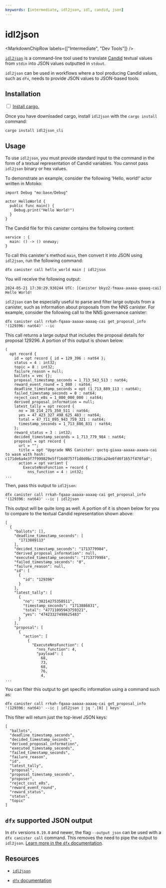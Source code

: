 ```yaml
---
keywords: [intermediate, idl2json, idl, candid, json]
---
```



# idl2json

<MarkdownChipRow labels={["Intermediate", "Dev Tools"]} />

[`idl2json`](https://github.com/dfinity/idl2json/tree/main) is a command-line tool used to translate [Candid](https://github.com/dfinity/candid) textual values from `stdin` into JSON values outputted in `stdout`.

`idl2json` can be used in workflows where a tool producing Candid values, such as `dfx`, needs to provide JSON values to JSON-based tools.

## Installation

<Tabs>
<TabItem value="prereq" label="Prerequisites" default>

<input type="checkbox"/> <a href="https://doc.rust-lang.org/cargo/getting-started/installation.html">Install cargo.</a>

</TabItem>
</Tabs>

Once you have downloaded cargo, install `idl2json` with the `cargo install` command:

```
cargo install idl2json_cli
```

## Usage

To use `idl2json`, you must provide standard input to the command in the form of a textual representation of Candid variables. You cannot pass `idl2json` binary or hex values.

To demonstrate an example, consider the following 'Hello, world!' actor written in Motoko:

```motoko
import Debug "mo:base/Debug"

actor HelloWorld {
  public func main() {
    Debug.print("Hello World!")
  }
}
```

The Candid file for this canister contains the following content:

```
service : {
  main: () -> () oneway;
}
```

To call this canister's method `main`, then convert it into JSON using `idl2json`, run the following command:

```
dfx canister call hello_world main | idl2json
```

You will receive the following output:

```
2024-05-21 17:38:29.930244 UTC: [Canister bkyz2-fmaaa-aaaaa-qaaaq-cai] Hello World!
```

`idl2json` can be especially useful to parse and filter large outputs from a canister, such as information about proposals from the NNS canister. For example, consider the following call to the NNS governance canister:

```
dfx canister call rrkah-fqaaa-aaaaa-aaaaq-cai get_proposal_info '(129396: nat64)' --ic
```

This call returns a large output that includes the proposal details for proposal 129296. A portion of this output is shown below:

```
(
  opt record {
    id = opt record { id = 129_396 : nat64 };
    status = 4 : int32;
    topic = 8 : int32;
    failure_reason = null;
    ballots = vec {};
    proposal_timestamp_seconds = 1_713_543_513 : nat64;
    reward_event_round = 1_080 : nat64;
    deadline_timestamp_seconds = opt (1_713_889_113 : nat64);
    failed_timestamp_seconds = 0 : nat64;
    reject_cost_e8s = 1_000_000_000 : nat64;
    derived_proposal_information = null;
    latest_tally = opt record {
      no = 30_214_275_350_511 : nat64;
      yes = 47_423_327_498_625_483 : nat64;
      total = 47_711_095_943_759_321 : nat64;
      timestamp_seconds = 1_713_886_831 : nat64;
    };
    reward_status = 3 : int32;
    decided_timestamp_seconds = 1_713_779_984 : nat64;
    proposal = opt record {
      url = "";
      title = opt "Upgrade NNS Canister: qoctq-giaaa-aaaaa-aaaea-cai to wasm with hash: c171de6a4e3f7f999829e5ff16d0757f1d0d0bc1730ca24e0fd0f1657f470fad";
      action = opt variant {
        ExecuteNnsFunction = record {
          nns_function = 4 : int32;
...
```

Then, pass this output to `idl2json`:

```
dfx canister call rrkah-fqaaa-aaaaa-aaaaq-cai get_proposal_info '(129396: nat64)' --ic | idl2json
```

This output will be quite long as well. A portion of it is shown below for you to compare to the textual Candid representation shown above:

```
[
  {
    "ballots": [],
    "deadline_timestamp_seconds": [
      "1713889113"
    ],
    "decided_timestamp_seconds": "1713779984",
    "derived_proposal_information": null,
    "executed_timestamp_seconds": "1713779984",
    "failed_timestamp_seconds": "0",
    "failure_reason": null,
    "id": [
      {
        "id": "129396"
      }
    ],
    "latest_tally": [
      {
        "no": "30214275350511",
        "timestamp_seconds": "1713886831",
        "total": "47711095943759321",
        "yes": "47423327498625483"
      }
    ],
    "proposal": [
      {
        "action": [
          {
            "ExecuteNnsFunction": {
              "nns_function": 4,
              "payload": [
                68,
                73,
                68,
                76,
                4,
...
```

You can filter this output to get specific information using a command such as:

```
dfx canister call rrkah-fqaaa-aaaaa-aaaaq-cai get_proposal_info '(129396: nat64)' --ic | idl2json | jq '.[0] | keys'
```

This filter will return just the top-level JSON keys:

```
[
  "ballots",
  "deadline_timestamp_seconds",
  "decided_timestamp_seconds",
  "derived_proposal_information",
  "executed_timestamp_seconds",
  "failed_timestamp_seconds",
  "failure_reason",
  "id",
  "latest_tally",
  "proposal",
  "proposal_timestamp_seconds",
  "proposer",
  "reject_cost_e8s",
  "reward_event_round",
  "reward_status",
  "status",
  "topic"
]
```

## `dfx` supported JSON output

In `dfx` versions `0.19.0` and newer, the flag `--output json` can be used with a `dfx canister call` command. This removes the need to pipe the output to `idl2json`. [Learn more in the `dfx` documentation](/docs/current/building-apps/developer-tools/dfx/).

## Resources

- [`idl2json`](https://github.com/dfinity/idl2json/tree/main)

- [`dfx` documentation](/docs/current/building-apps/developer-tools/dfx/)